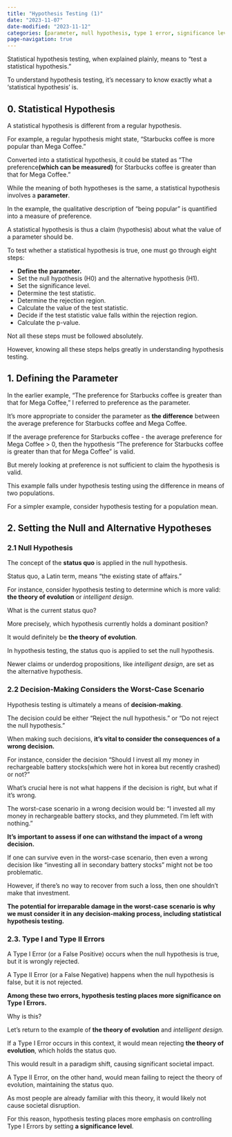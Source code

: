```yaml
---
title: "Hypothesis Testing (1)"
date: "2023-11-07"
date-modified: "2023-11-12"
categories: [parameter, null hypothesis, type 1 error, significance level, status quo, decision making]
page-navigation: true
---
```


Statistical hypothesis testing, when explained plainly, means to "test a statistical hypothesis."

To understand hypothesis testing, it's necessary to know exactly what a 'statistical hypothesis' is.

## 0. Statistical Hypothesis

A statistical hypothesis is different from a regular hypothesis.

For example, a regular hypothesis might state, "Starbucks coffee is more popular than Mega Coffee."

Converted into a statistical hypothesis, it could be stated as "The preference**(which can be measured)** for Starbucks coffee is greater than that for Mega Coffee."

While the meaning of both hypotheses is the same, a statistical hypothesis involves a **parameter**.

In the example, the qualitative description of "being popular" is quantified into a measure of preference.

A statistical hypothesis is thus a claim (hypothesis) about what the value of a parameter should be.

To test whether a statistical hypothesis is true, one must go through eight steps:

-   **Define the parameter.**
-   Set the null hypothesis (H0) and the alternative hypothesis (H1).
-   Set the significance level.
-   Determine the test statistic.
-   Determine the rejection region.
-   Calculate the value of the test statistic.
-   Decide if the test statistic value falls within the rejection region.
-   Calculate the p-value.

Not all these steps must be followed absolutely.

However, knowing all these steps helps greatly in understanding hypothesis testing.

## 1. Defining the Parameter

In the earlier example, "The preference for Starbucks coffee is greater than that for Mega Coffee," I referred to preference as the parameter.

It's more appropriate to consider the parameter as **the difference** between the average preference for Starbucks coffee and Mega Coffee.

If the average preference for Starbucks coffee - the average preference for Mega Coffee \> 0, then the hypothesis "The preference for Starbucks coffee is greater than that for Mega Coffee" is valid.

But merely looking at preference is not sufficient to claim the hypothesis is valid.

This example falls under hypothesis testing using the difference in means of two populations.

For a simpler example, consider hypothesis testing for a population mean.

## 2. Setting the Null and Alternative Hypotheses

### 2.1 Null Hypothesis

The concept of the **status quo** is applied in the null hypothesis.

Status quo, a Latin term, means "the existing state of affairs."

For instance, consider hypothesis testing to determine which is more valid: **the theory of evolution** or *intelligent design*. 

What is the current status quo?

More precisely, which hypothesis currently holds a dominant position?

It would definitely be **the theory of evolution**.

In hypothesis testing, the status quo is applied to set the null hypothesis.

Newer claims or underdog propositions, like *intelligent design*, are set as the alternative hypothesis.

### 2.2 Decision-Making Considers the Worst-Case Scenario

Hypothesis testing is ultimately a means of **decision-making**.

The decision could be either "Reject the null hypothesis." or "Do not reject the null hypothesis."

When making such decisions, **it's vital to consider the consequences of a wrong decision.**

For instance, consider the decision "Should I invest all my money in rechargeable battery stocks(which were hot in korea but recently crashed) or not?"

What's crucial here is not what happens if the decision is right, but what if it's wrong.

The worst-case scenario in a wrong decision would be: "I invested all my money in rechargeable battery stocks, and they plummeted. I'm left with nothing."

**It's important to assess if one can withstand the impact of a wrong decision.**

If one can survive even in the worst-case scenario, then even a wrong decision like "investing all in secondary battery stocks" might not be too problematic.

However, if there's no way to recover from such a loss, then one shouldn't make that investment.

**The potential for irreparable damage in the worst-case scenario is why we must consider it in any decision-making process, including statistical hypothesis testing.**

### 2.3. Type I and Type II Errors

A Type I Error (or a False Positive) occurs when the null hypothesis is true, but it is wrongly rejected.

A Type II Error (or a False Negative) happens when the null hypothesis is false, but it is not rejected.

**Among these two errors, hypothesis testing places more significance on Type I Errors.**

Why is this?

Let's return to the example of **the theory of evolution** and *intelligent design.*

If a Type I Error occurs in this context, it would mean rejecting **the theory of evolution**, which holds the status quo. 

This would result in a paradigm shift, causing significant societal impact.

A Type II Error, on the other hand, would mean failing to reject the theory of evolution, maintaining the status quo.

As most people are already familiar with this theory, it would likely not cause societal disruption.

For this reason, hypothesis testing places more emphasis on controlling Type I Errors by setting **a significance level**.

